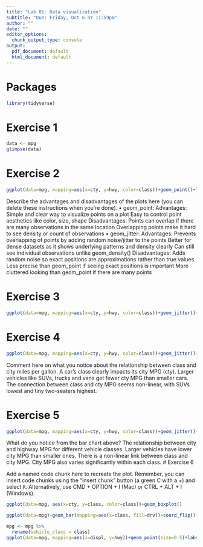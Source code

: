 ---
title: "Lab 01: Data visualization"
subtitle: "Due: Friday, Oct 6 at 11:59pm"
author: ""
date: ""
editor_options: 
  chunk_output_type: console
output:
  pdf_document: default
  html_document: default
---

# Packages

```{r load-packages, message = FALSE, warning = FALSE}
library(tidyverse)
``` 

# Exercise 1

```{r ex-1}
data <- mpg
glimpse(data)
```

# Exercise 2

```{r ex-2}
ggplot(data=mpg, mapping=aes(x=cty, y=hwy, color=class))+geom_point()+labs(title="City Miles Per Hour VS Highway Miles Per Gallon (hwy)")
```

Describe the advantages and disadvantages of the plots here (you can delete
these instructions when you're done).
•	geom_point:
Advantages:
Simple and clear way to visualize points on a plot
Easy to control point aesthetics like color, size, shape
Disadvantages:
Points can overlap if there are many observations in the same location
Overlapping points make it hard to see density or count of observations
•	geom_jitter:
Advantages:
Prevents overlapping of points by adding random noise/jitter to the points
Better for dense datasets as it shows underlying patterns and density clearly
Can still see individual observations unlike geom_density()
Disadvantages:
Adds random noise so exact positions are approximations rather than true values
Less precise than geom_point if seeing exact positions is important
More cluttered looking than geom_point if there are many points


# Exercise 3

```{r ex-3}
ggplot(data=mpg, mapping=aes(x=cty, y=hwy, color=class))+geom_jitter()+labs(title="City Miles Per Hour VS Highway Miles Per Gallon (hwy)")
```

# Exercise 4

```{r ex-4}
ggplot(data=mpg, mapping=aes(x=cty, y=hwy, color=class))+geom_jitter()+labs(title="City Miles Per Hour VS Highway Miles Per Gallon (hwy)")+facet_wrap(drv~.)
```

Comment here on what you notice about the relationship between class and city
miles per gallon.
A car's class clearly impacts its city MPG (cty). Larger vehicles like SUVs, trucks and vans get fewer cty MPG than smaller cars. The connection between class and cty MPG seems non-linear, with SUVs lowest and tiny two-seaters highest.

# Exercise 5

```{r ex-5}
ggplot(data=mpg, mapping=aes(x=cty, y=hwy, color=class))+geom_jitter()+labs(title="City Miles Per Hour VS Highway Miles Per Gallon, MN", x= "City Miles Per Gallon (cty)", y="Highway Miles Per Gallon(hwy)")+facet_wrap(drv~.)
```

What do you notice from the bar chart above?
The relationship between city and highway MPG for different vehicle classes. Larger vehicles have lower city MPG than smaller ones. There is a non-linear link between class and city MPG. City MPG also varies significantly within each class.
# Exercise 6

Add a named code chunk here to recreate the plot. Remember, you can insert
code chunks using the "insert chunk" button (a green C with a +) and select `R`. Alternatively, use CMD + OPTION + I (Mac) or CTRL + ALT + I (Windows).
```{r ex-6}
ggplot(data=mpg, aes(x=cty, y=class, color=class))+geom_boxplot()
```

```{r ex-7}
ggplot(data=mpg)+geom_bar(mapping=aes(x=class, fill=drv))+coord_flip()+labs(title="Class VS Drive Train", x="Class")
```

```{r ex-8}
mpg <- mpg %>% 
  rename(vehicle_class = class)
ggplot(data=mpg, mapping=aes(x=displ, y=hwy))+geom_point(size=0.5)+labs(title="Highway mpg VS Displacement",x="Displacement (Litres)", y="Highway mpg")+theme_bw()facet_wrap(~vehicle_class, nrow=2)
```